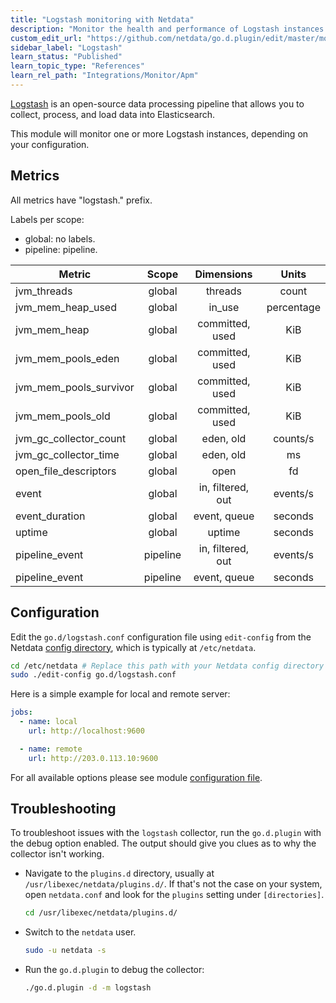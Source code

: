 ```yaml
---
title: "Logstash monitoring with Netdata"
description: "Monitor the health and performance of Logstash instances with zero configuration, per-second metric granularity, and interactive visualizations."
custom_edit_url: "https://github.com/netdata/go.d.plugin/edit/master/modules/logstash/README.md"
sidebar_label: "Logstash"
learn_status: "Published"
learn_topic_type: "References"
learn_rel_path: "Integrations/Monitor/Apm"
---
```



[Logstash](https://www.elastic.co/products/logstash) is an open-source data processing pipeline that allows you to
collect, process, and load data into Elasticsearch.

This module will monitor one or more Logstash instances, depending on your configuration.

## Metrics

All metrics have "logstash." prefix.

Labels per scope:

- global: no labels.
- pipeline: pipeline.

| Metric                 |  Scope   |    Dimensions     |   Units    |
|------------------------|:--------:|:-----------------:|:----------:|
| jvm_threads            |  global  |      threads      |   count    |
| jvm_mem_heap_used      |  global  |      in_use       | percentage |
| jvm_mem_heap           |  global  |  committed, used  |    KiB     |
| jvm_mem_pools_eden     |  global  |  committed, used  |    KiB     |
| jvm_mem_pools_survivor |  global  |  committed, used  |    KiB     |
| jvm_mem_pools_old      |  global  |  committed, used  |    KiB     |
| jvm_gc_collector_count |  global  |     eden, old     |  counts/s  |
| jvm_gc_collector_time  |  global  |     eden, old     |     ms     |
| open_file_descriptors  |  global  |       open        |     fd     |
| event                  |  global  | in, filtered, out |  events/s  |
| event_duration         |  global  |   event, queue    |  seconds   |
| uptime                 |  global  |      uptime       |  seconds   |
| pipeline_event         | pipeline | in, filtered, out |  events/s  |
| pipeline_event         | pipeline |   event, queue    |  seconds   |

## Configuration

Edit the `go.d/logstash.conf` configuration file using `edit-config` from the
Netdata [config directory](https://learn.netdata.cloud/docs/configure/nodes), which is typically at `/etc/netdata`.

```bash
cd /etc/netdata # Replace this path with your Netdata config directory
sudo ./edit-config go.d/logstash.conf
```

Here is a simple example for local and remote server:

```yaml
jobs:
  - name: local
    url: http://localhost:9600

  - name: remote
    url: http://203.0.113.10:9600
```

For all available options please see
module [configuration file](https://github.com/netdata/go.d.plugin/blob/master/config/go.d/logstash.conf).

## Troubleshooting

To troubleshoot issues with the `logstash` collector, run the `go.d.plugin` with the debug option enabled. The output
should give you clues as to why the collector isn't working.

- Navigate to the `plugins.d` directory, usually at `/usr/libexec/netdata/plugins.d/`. If that's not the case on
  your system, open `netdata.conf` and look for the `plugins` setting under `[directories]`.

  ```bash
  cd /usr/libexec/netdata/plugins.d/
  ```

- Switch to the `netdata` user.

  ```bash
  sudo -u netdata -s
  ```

- Run the `go.d.plugin` to debug the collector:

  ```bash
  ./go.d.plugin -d -m logstash
  ```
